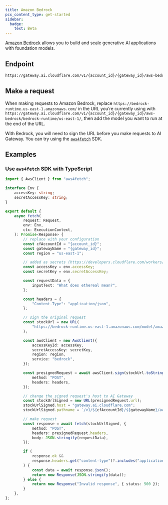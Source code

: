 ```yaml
---
title: Amazon Bedrock
pcx_content_type: get-started
sidebar:
  badge:
    text: Beta
---
```


[Amazon Bedrock](https://aws.amazon.com/bedrock/) allows you to build and scale generative AI applications with foundation models.

## Endpoint

```txt
https://gateway.ai.cloudflare.com/v1/{account_id}/{gateway_id}/aws-bedrock`
```

## Make a request

When making requests to Amazon Bedrock, replace `https://bedrock-runtime.us-east-1.amazonaws.com/` in the URL you’re currently using with `https://gateway.ai.cloudflare.com/v1/{account_id}/{gateway_id}/aws-bedrock/bedrock-runtime/us-east-1/`, then add the model you want to run at the end of the URL.

With Bedrock, you will need to sign the URL before you make requests to AI Gateway. You can try using the [`aws4fetch`](https://github.com/mhart/aws4fetch) SDK.

## Examples

### Use `aws4fetch` SDK with TypeScript

```typescript
import { AwsClient } from "aws4fetch";

interface Env {
	accessKey: string;
	secretAccessKey: string;
}

export default {
	async fetch(
		request: Request,
		env: Env,
		ctx: ExecutionContext,
	): Promise<Response> {
		// replace with your configuration
		const cfAccountId = "{account_id}";
		const gatewayName = "{gateway_id}";
		const region = "us-east-1";

		// added as secrets (https://developers.cloudflare.com/workers/configuration/secrets/)
		const accessKey = env.accessKey;
		const secretKey = env.secretAccessKey;

		const requestData = {
			inputText: "What does ethereal mean?",
		};

		const headers = {
			"Content-Type": "application/json",
		};

		// sign the original request
		const stockUrl = new URL(
			"https://bedrock-runtime.us-east-1.amazonaws.com/model/amazon.titan-embed-text-v1/invoke",
		);

		const awsClient = new AwsClient({
			accessKeyId: accessKey,
			secretAccessKey: secretKey,
			region: region,
			service: "bedrock",
		});

		const presignedRequest = await awsClient.sign(stockUrl.toString(), {
			method: "POST",
			headers: headers,
		});

		// change the signed request's host to AI Gateway
		const stockUrlSigned = new URL(presignedRequest.url);
		stockUrlSigned.host = "gateway.ai.cloudflare.com";
		stockUrlSigned.pathname = `/v1/${cfAccountId}/${gatewayName}/aws-bedrock/bedrock-runtime/${region}/model/amazon.titan-embed-text-v1/invoke`;

		// make request
		const response = await fetch(stockUrlSigned, {
			method: "POST",
			headers: presignedRequest.headers,
			body: JSON.stringify(requestData),
		});

		if (
			response.ok &&
			response.headers.get("content-type")?.includes("application/json")
		) {
			const data = await response.json();
			return new Response(JSON.stringify(data));
		} else {
			return new Response("Invalid response", { status: 500 });
		}
	},
};
```
